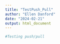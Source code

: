 ```yaml
---
title: "TestPush_Pull"
author: "Ellen Danford"
date: "2024-02-21"
output: html_document
---
```


```R
#Testing push/pull
```

